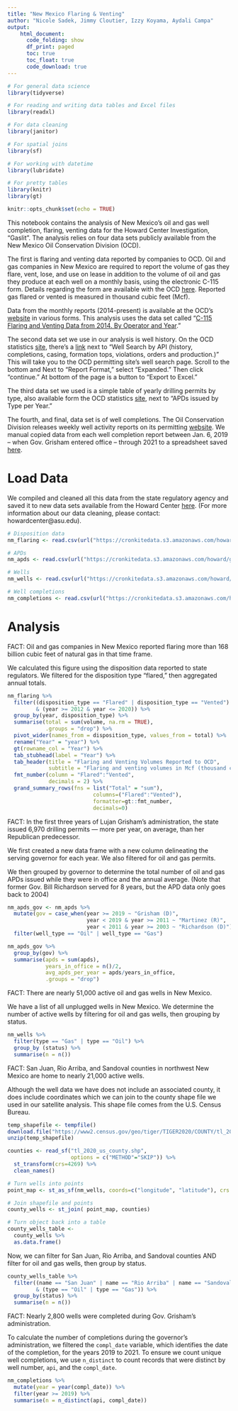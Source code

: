 ```yaml
---
title: "New Mexico Flaring & Venting"
author: "Nicole Sadek, Jimmy Cloutier, Izzy Koyama, Aydali Campa"
output:
    html_document:
      code_folding: show
      df_print: paged
      toc: true
      toc_float: true
      code_download: true
---
```



```r

# For general data science
library(tidyverse)

# For reading and writing data tables and Excel files
library(readxl)

# For data cleaning
library(janitor)

# For spatial joins
library(sf)

# For working with datetime
library(lubridate)

# For pretty tables
library(knitr)
library(gt)

knitr::opts_chunk$set(echo = TRUE)

```


This notebook contains the analysis of New Mexico's oil and gas well completion, flaring, venting  data for the Howard Center Investigation, "Gaslit". The analysis  relies on four data sets publicly available from the New Mexico Oil Conservation Division (OCD). 

The first is flaring and venting data reported by companies to OCD. Oil and gas companies in New Mexico are required to report the volume of gas they flare, vent, lose, and use on lease in addition to the volume of oil and gas they produce at each well on a monthly basis, using the electronic C-115 form. Details regarding the form are available with the OCD [here](https://www.emnrd.nm.gov/ocd/wp-content/uploads/sites/6/C115_Instructions2019.pdf). Reported gas flared or vented is measured in thousand cubic feet (Mcf).

Data from the monthly reports (2014-present) is available at the OCD's [website](https://www.emnrd.nm.gov/ocd/ocd-data/statistics/) in various forms. This analysis uses the data set called "[C-115 Flaring and Venting Data from 2014. By Operator and Year](https://www.emnrd.nm.gov/wp-content/uploads/Copy-of-C-115-Non-Transported-Product-Disposition-By-Operator-VF-Gas-2021-0609.xlsx)."

The second data set we use in our analysis is well history. On the OCD statistics [site](https://www.emnrd.nm.gov/ocd/ocd-data/statistics/), there's a [link](https://wwwapps.emnrd.state.nm.us/ocd/ocdpermitting/Data/Wells.aspx) next to "Well Search by API (history, completions, casing, formation tops, violations, orders and production.)" This will take you to the OCD permitting site's well search page. Scroll to the bottom and Next to "Report Format," select "Expanded." Then click "continue." At bottom of the page is a button to "Export to Excel."

The third data set we used is a simple table of yearly drilling permits by type, also available form the OCD statistics [site](https://www.emnrd.nm.gov/ocd/ocd-data/statistics/), next to "APDs issued by Type per Year."

The fourth, and final, data set is of well completions. The Oil Conservation Division releases weekly well activity reports on its permitting [website](https://wwwapps.emnrd.nm.gov/ocd/ocdpermitting/Reporting/Activity/WeeklyActivity.aspx). We manual copied data from each well completion report between Jan. 6, 2019 -- when Gov. Grisham entered office -- through 2021 to a spreadsheet saved [here](https://drive.google.com/file/d/1qsnPcklw8MS_TDbzRS61lISRxIilLJEf/view?usp=sharing). 

# Load Data

We compiled and cleaned all this data from the state regulatory agency and saved it to new data sets available from the Howard Center [here](https://drive.google.com/drive/folders/1MR7DvWKFKBjd3MO7UKkfIRhWEppxDpXY?usp=sharing). (For more information about our data cleaning, please contact: howardcenter@asu.edu). 

```r

# Disposition data
nm_flaring <- read.csv(url("https://cronkitedata.s3.amazonaws.com/howard/gaslit/nm_flaring_and_venting.csv"))

# APDs
nm_apds <- read.csv(url("https://cronkitedata.s3.amazonaws.com/howard/gaslit/nm_apds.csv"))

# Wells
nm_wells <- read.csv(url("https://cronkitedata.s3.amazonaws.com/howard/gaslit/nm_wells.csv"))

# Well completions
nm_completions <- read.csv(url("https://cronkitedata.s3.amazonaws.com/howard/gaslit/nm_well_completions.csv"))

```

# Analysis

FACT: Oil and gas companies in New Mexico reported flaring more than 168 billion cubic feet of natural gas in that time frame.

We calculated this figure using the disposition data reported to state regulators. We filtered for the disposition type "flared," then aggregated annual totals.  

```r

nm_flaring %>%
  filter((disposition_type == "Flared" | disposition_type == "Vented")
         & (year >= 2012 & year <= 2020)) %>%
  group_by(year, disposition_type) %>%
  summarise(total = sum(volume, na.rm = TRUE),
            .groups = "drop") %>%
  pivot_wider(names_from = disposition_type, values_from = total) %>%
  rename("Year" = "year") %>%
  gt(rowname_col = "Year") %>%
  tab_stubhead(label = "Year") %>%
  tab_header(title = "Flaring and Venting Volumes Reported to OCD",
             subtitle = "Flaring and venting volumes in Mcf (thousand cubic feet)") %>%
  fmt_number(column = "Flared":"Vented",
             decimals = 2) %>%
  grand_summary_rows(fns = list("Total" = "sum"), 
                           columns=("Flared":"Vented"), 
                           formatter=gt::fmt_number, 
                           decimals=0)


```

FACT: In the first three years of Lujan Grisham’s administration, the state issued 6,970 drilling permits — more per year, on average, than her Republican predecessor. 

We first created a new data frame with a new column delineating the serving governor for each year. We also filtered for oil and gas permits. 

We then grouped by governor to determine the total number of oil and gas APDs issued while they were in office and the annual average. (Note that former Gov. Bill Richardson served for 8 years, but the APD data only goes back to 2004)

```r

nm_apds_gov <- nm_apds %>%
  mutate(gov = case_when(year >= 2019 ~ "Grisham (D)",
                         year < 2019 & year >= 2011 ~ "Martinez (R)",
                         year < 2011 & year >= 2003 ~ "Richardson (D)")) %>%
  filter(well_type == "Oil" | well_type == "Gas")

nm_apds_gov %>%
  group_by(gov) %>%
  summarise(apds = sum(apds),
            years_in_office = n()/2,
            avg_apds_per_year = apds/years_in_office,
            .groups = "drop")

```

FACT: There are nearly 51,000 active oil and gas wells in New Mexico. 

We have a list of all unplugged wells in New Mexico. We determine the number of active wells by filtering for oil and gas wells, then grouping by  status. 

```r

nm_wells %>%
  filter(type == "Gas" | type == "Oil") %>%
  group_by (status) %>%
  summarise(n = n())

```

FACT: San Juan, Rio Arriba, and Sandoval counties in northwest New Mexico are home to nearly 21,000 active wells. 

Although the well data we have does not include an associated county, it does include coordinates which we can join to the county shape file we used in our satellite analysis. This shape file comes from the U.S. Census Bureau.  

```r

temp_shapefile <- tempfile()
download.file("https://www2.census.gov/geo/tiger/TIGER2020/COUNTY/tl_2020_us_county.zip", temp_shapefile)
unzip(temp_shapefile)

counties <- read_sf("tl_2020_us_county.shp", 
                    options = c("METHOD"="SKIP")) %>%  
  st_transform(crs=4269) %>%
  clean_names()

# Turn wells into points
point_map <- st_as_sf(nm_wells, coords=c("longitude", "latitude"), crs = 4269)

# Join shapefile and points
county_wells <- st_join( point_map, counties)

# Turn object back into a table
county_wells_table <- 
  county_wells %>%
  as.data.frame()

```

Now, we can filter for San Juan, Rio Arriba, and Sandoval counties AND filter for oil and gas wells, then group by status. 

``` r


county_wells_table %>%
  filter((name == "San Juan" | name == "Rio Arriba" | name == "Sandoval") 
         & (type == "Oil" | type == "Gas")) %>%
  group_by(status) %>%
  summarise(n = n())

```

FACT: Nearly 2,800 wells were completed during Gov. Grisham's administration. 

To calculate the number of completions during the governor's administration, we filtered the `compl_date` variable, which identifies the date of the completion, for the years 2019 to 2021. To ensure we count unique well completions, we use `n_distinct` to count records that were distinct by well number, `api`, and the `compl_date`. 

```r

nm_completions %>%
  mutate(year = year(compl_date)) %>%
  filter(year >= 2019) %>%
  summarise(n = n_distinct(api, compl_date))

```

